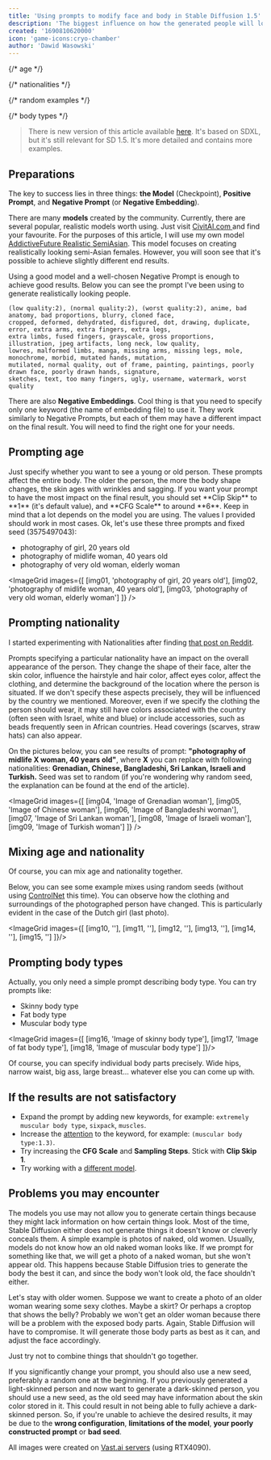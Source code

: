 ```yaml
---
title: 'Using prompts to modify face and body in Stable Diffusion 1.5'
description: 'The biggest influence on how the generated people will look comes from the model we use and our well-written prompts. We can adjust the face, body, and clothing of generated characters through basic prompts. This article will show you how to do it.'
created: '1690810620000'
icon: 'game-icons:cryo-chamber'
author: 'Dawid Wasowski'
---
```



{/* age */}

{/* nationalities */}

{/* random examples */}

{/* body types */}

> There is new version of this article available [here](/using-prompts-to-modify-face-and-body-in-stable-diffusion-xl).
It's based on SDXL, but it's still relevant for SD 1.5.
It's more detailed and contains more examples.

## Preparations

The key to success lies in three things: **the Model** (Checkpoint), **Positive Prompt**, and **Negative Prompt** (or **Negative Embedding**).

There are many **models** created by the community.
Currently, there are several popular, realistic models worth using. Just visit <a href="https://civitai.com/models?ref_code=ADD-THI">CivitAI.com </a> and find your favourite.
For the purposes of this article, I will use my own model <a href="https://civitai.com/models/94725/addictivefuturerealisticsemiasian?ref_code=ADD-THI">AddictiveFuture Realistic SemiAsian</a>.
This model focuses on creating realistically looking semi-Asian females.
However, you will soon see that it's possible to achieve slightly different end results.

Using a good model and a well-chosen Negative Prompt is enough to achieve good results.
Below you can see the prompt I've been using to generate realistically looking people. 

```
(low quality:2), (normal quality:2), (worst quality:2), anime, bad anatomy, bad proportions, blurry, cloned face,
cropped, deformed, dehydrated, disfigured, dot, drawing, duplicate, error, extra arms, extra fingers, extra legs,
extra limbs, fused fingers, grayscale, gross proportions, illustration, jpeg artifacts, long neck, low quality,
lowres, malformed limbs, manga, missing arms, missing legs, mole, monochrome, morbid, mutated hands, mutation,
mutilated, normal quality, out of frame, painting, paintings, poorly drawn face, poorly drawn hands, signature,
sketches, text, too many fingers, ugly, username, watermark, worst quality
```

There are also **Negative Embeddings**. 
Cool thing is that you need to specify only one keyword (the name of embedding file) to use it.
They work similarly to Negative Prompts, but each of them may have a different impact on the final result. 
You will need to find the right one for your needs. 

## Prompting age

<p>
  Just specify whether you want to see a young or old person. These prompts affect the entire body. The older the
  person, the more the body shape changes, the skin ages with wrinkles and sagging. If you want your prompt to have the
  most impact on the final result, you should set **Clip Skip** to **1** (it's default value), and **CFG Scale** to
  around **6**. Keep in mind that a lot depends on the model you are using. The values I provided should work in most
  cases. Ok, let's use these three prompts and fixed seed (3575497043):
</p>


- photography of girl, 20 years old
- photography of midlife woman, 40 years old
- photography of very old woman, elderly woman

<ImageGrid images={[
    [img01, 'photography of girl, 20 years old'],
    [img02, 'photography of midlife woman, 40 years old'],
    [img03, 'photography of very old woman, elderly woman']
  ]}
/>

## Prompting nationality

I started experimenting with Nationalities after finding <a href="https://www.reddit.com/r/StableDiffusion/comments/13oea0i/photorealistic_portraits_of_200_ethinicities/">that post on Reddit</a>.

Prompts specifying a particular nationality have an impact on the overall appearance of the person.
They change the shape of their face, alter the skin color, influence the hairstyle and hair color, affect eyes color,
affect the clothing, and determine the background of the location where the person is situated.
If we don't specify these aspects precisely, they will be influenced by the country we mentioned.
Moreover, even if we specify the clothing the person should wear,
it may still have colors associated with the country (often seen with Israel, white and blue) or include accessories,
such as beads frequently seen in African countries.
Head coverings (scarves, straw hats) can also appear.

On the pictures below, you can see results of prompt: **"photography of midlife X woman, 40 years old"**, where **X** you can replace with following nationalities: **Grenadian, Chinese, Bangladeshi, Sri Lankan, Israeli and Turkish.** Seed was set to random (if you're wondering why random seed, the explanation can be found at the end of the article).

<ImageGrid images={[
    [img04, 'Image of Grenadian woman'],
    [img05, 'Image of Chinese woman'],
    [img06, 'Image of Bangladeshi woman'],
    [img07, 'Image of Sri Lankan woman'],
    [img08, 'Image of Israeli woman'],
    [img09, 'Image of Turkish woman']
  ]}
/>

## Mixing age and nationality

Of course, you can mix age and nationality together.

Below, you can see some example mixes using random seeds (without using <a href="https://github.com/lllyasviel/ControlNet">ControlNet</a> this time).
You can observe how the clothing and surroundings of the photographed person have changed. This is particularly evident in the case of the Dutch girl (last photo).

<ImageGrid images={[
    [img10, ''],
    [img11, ''],
    [img12, ''],
    [img13, ''],
    [img14, ''],
    [img15, '']
]}/>

## Prompting body types

Actually, you only need a simple prompt describing body type. You can try prompts like:

<ul>
  <li>Skinny body type</li>
  <li>Fat body type</li>
  <li>Muscular body type</li>
</ul>

<ImageGrid images={[
    [img16, 'Image of skinny body type'],
    [img17, 'Image of fat body type'],
    [img18, 'Image of muscular body type']
]}/>

Of course, you can specify individual body parts precisely.
Wide hips, narrow waist, big ass, large breast... whatever else you can come up with.

## If the results are not satisfactory

- Expand the prompt by adding new keywords, for example: `extremely muscular body type`, `sixpack`, `muscles`.
- Increase the [attention](https://github.com/AUTOMATIC1111/stable-diffusion-webui/wiki/Features#attentionemphasis) to the keyword, for example: `(muscular body type:1.3)`.
- Try increasing the **CFG Scale** and **Sampling Steps**. Stick with **Clip Skip 1**.
- Try working with a <a href='https://civitai.com/models?ref_code=ADD-THI'>different model</a>.

## Problems you may encounter

The models you use may not allow you to generate certain things because they might lack information on how certain things look.
Most of the time, Stable Diffusion either does not generate things it doesn't know or cleverly conceals them.
A simple example is photos of naked, old women. Usually, models do not know how an old naked woman looks like.
If we prompt for something like that, we will get a photo of a naked woman, but she won't appear old.
This happens because Stable Diffusion tries to generate the body the best it can, and since the body won't look old, the face shouldn't either.

Let's stay with older women.
Suppose we want to create a photo of an older woman wearing some sexy clothes. Maybe a skirt? Or perhaps a croptop that shows the belly?
Probably we won't get an older woman because there will be a problem with the exposed body parts.
Again, Stable Diffusion will have to compromise. It will generate those body parts as best as it can, and adjust the face accordingly.

Just try not to combine things that shouldn't go together.

If you significantly change your prompt, you should also use a new seed, preferably a random one at the beginning.
If you previously generated a light-skinned person and now want to generate a dark-skinned person, you should use a new seed, as the old seed may have information about the skin color stored in it.
This could result in not being able to fully achieve a dark-skinned person.
So, if you're unable to achieve the desired results, it may be due to the **wrong configuration**, **limitations of the model**, **your poorly constructed prompt** or **bad seed**.

All images were created on [Vast.ai servers](https://cloud.vast.ai/?ref_id=62878) (using RTX4090).
